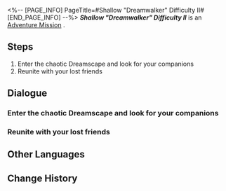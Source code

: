 <%-- [PAGE_INFO]
PageTitle=#Shallow "Dreamwalker" Difficulty II#
[END_PAGE_INFO] --%>
{{Stub|Dialogue.}}
{{Mission Infobox
|id            = 8020202
|title         = 
|image         = <!--Mission Shallow "Dreamwalker" Difficulty II.png-->
|type          = Adventure
|event_name    = 
|chapter       = 
|requirements  = 
|summary       = <!--official mission summary from Fate's Atlas-->
|characters    = Trailblazer
|startLocation = [[<!--starting world-->]] - [[<!--starting area-->]]
|world         = <!--starting world-->
|area          = <!--starting area-->
|prev          = 
|next          = 
|exp           = 
|credits       = 
|stellarJade   = 
|other         = 
}}
'''''Shallow "Dreamwalker" Difficulty II''''' is an [[Adventure Mission]]<!--in [world]-->.

==Steps==
# Enter the chaotic Dreamscape and look for your companions
# Reunite with your lost friends

<!--
==Gameplay Notes==

--><!--
==Trial Character==

-->
==Dialogue==
{{Stub Dialogue}}
===Enter the chaotic Dreamscape and look for your companions===
{{Mission Description|type=adventure|location=<!--to be added-->|The chaotic Dreamscape has swept away your companions. You have to delve into the dream to reunite with your lost companions.}}
{{Dialogue Start}}
:{{tx}}
{{Dialogue End}}

===Reunite with your lost friends===
{{Dialogue Start}}
:{{tx}}
{{Dialogue End}}

==Other Languages==
{{Other Languages
|en   = Shallow "Dreamwalker" Difficulty II
|zhs  = 浅层「梦客漫步」难度II
|zht  = 淺層「夢客漫步」難度II
|ja   = 表層夢境「ドリームウォーク」難易度II
|ko   = 얕은 층 「꿈꾸는 자의 산책」 난이도 II
|es   = Sonambulismo superficial, dificultad&nbsp;II
|fr   = Surface&nbsp;: «&nbsp;Marche-rêve&nbsp;» difficulté&nbsp;II
|ru   = Верхний мир: Сновидец II
|th   = "ย่างก้าวของคนช่างฝัน" ชั้นตื้น ระดับความยาก II
|vi   = "Khách Mộng Dạo Bước" Tầng Cạn - Độ Khó II
|de   = Seicht „Traumwandler“ Schwierigkeitsgrad II
|id   = "Pejalan Mimpi" yang Dangkal: Tingkat Kesulitan II
|pt   = "Caminhante dos Sonhos" Raso Dificuldade II
}}

==Change History==
{{Change History|2.0}}
